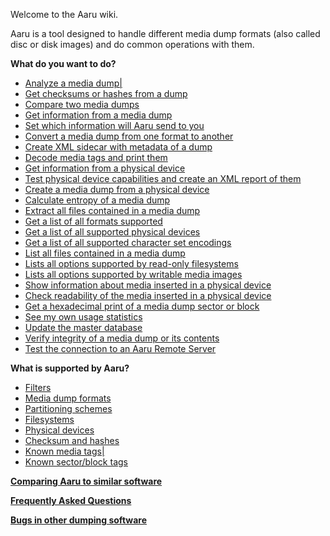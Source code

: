 Welcome to the Aaru wiki.

Aaru is a tool designed to handle different media dump formats (also called disc or disk images) and do common operations with them.

'''What do you want to do?'''
* [[Analyzing-a-media-dump.mediawiki|Analyze a media dump|]]
* [[Getting-hashes-and-checksums-from-a-media-dump.mediawiki|Get checksums or hashes from a dump]]
* [[Comparing-two-media-dumps.mediawiki|Compare two media dumps]]
* [[Getting-information-from-a-media-dump.mediawiki|Get information from a media dump]]
* [[Configure-Aaru-statistics.mediawiki|Set which information will Aaru send to you]]
* [[Convert-image.mediawiki|Convert a media dump from one format to another]]
* [[Creating-metadata-sidecar-XML.mediawiki|Create XML sidecar with metadata of a dump]]
* [[Decoding-and-printing-media-tags.mediawiki|Decode media tags and print them]]
* [[Getting-information-from-a-physical-device.mediawiki|Get information from a physical device]]
* [[Reporting-physical-device-capabilities.mediawiki|Test physical device capabilities and create an XML report of them]]
* [[Creating-a-dump-from-physical-media.mediawiki|Create a media dump from a physical device]]
* [[Calculate-dump-contents-entropy.mediawiki|Calculate entropy of a media dump]]
* [[Extracting-files-from-a-media-dump.mediawiki|Extract all files contained in a media dump]]
* [[List-supported-formats.mediawiki|Get a list of all formats supported]]
* [[List-supported-devices.mediawiki|Get a list of all supported physical devices]]
* [[List-supported-encodings.mediawiki|Get a list of all supported character set encodings]]
* [[List-files.mediawiki|List all files contained in a media dump]]
* [[List-filesystem-options.mediawiki|Lists all options supported by read-only filesystems]]
* [[List-image-options.mediawiki|Lists all options supported by writable media images]]
* [[Getting-information-from-media-inserted-in-a-physical-device.mediawiki|Show information about media inserted in a physical device]]
* [[Check-readability-of-the-media-inserted-in-a-physical-device.mediawiki|Check readability of the media inserted in a physical device]]
* [[Get-a-hexadecimal-print-of-a-media-dump-sector-or-block.mediawiki|Get a hexadecimal print of a media dump sector or block]]
* [[Show-statistics.mediawiki|See my own usage statistics]]
* [[Update-database.mediawiki|Update the master database]]
* [[Verifying-media-dump-integrity.mediawiki|Verify integrity of a media dump or its contents]]
* [[Testing-connection-to-remote-server.mediawiki| Test the connection to an Aaru Remote Server]]

'''What is supported by Aaru?'''
* [[Supported-filters.md|Filters]]
* [[Media-dump-formats-supported-by-Aaru.mediawiki|Media dump formats]]
* [[Partitioning-schemes-recognized-by-Aaru.md|Partitioning schemes]]
* [[Filesystems-recognized-by-Aaru.md|Filesystems]]
* [[Supported-devices.mediawiki|Physical devices]]
* [[Supported-checksums.md|Checksum and hashes]]
* [[Media-tags.md|Known media tags|]]
* [[Sector-tags.md|Known sector/block tags]]

'''[[Comparison.mediawiki|Comparing Aaru to similar software]]'''

'''[[Frequently-Asked-Questions.md|Frequently Asked Questions]]'''

'''[[Bugs-in-other-dumping-software.md|Bugs in other dumping software]]'''
